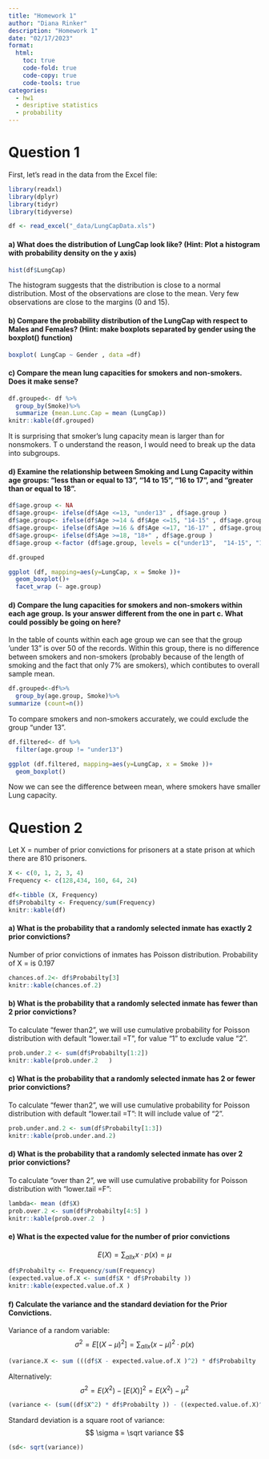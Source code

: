```yaml
---
title: "Homework 1"
author: "Diana Rinker"
description: "Homework 1"
date: "02/17/2023"
format:
  html:
    toc: true
    code-fold: true
    code-copy: true
    code-tools: true
categories:
  - hw1
  - desriptive statistics 
  - probability
---
```


# Question 1

First, let's read in the data from the Excel file:

```r
library(readxl)
library(dplyr)
library(tidyr)
library(tidyverse)

df <- read_excel("_data/LungCapData.xls")

```

#### a) What does the distribution of LungCap look like? (Hint: Plot a histogram with probability density on the y axis)

```r
hist(df$LungCap)
```

The histogram suggests that the distribution is close to a normal distribution. Most of the observations are close to the mean. Very few observations are close to the margins (0 and 15).

#### b) Compare the probability distribution of the LungCap with respect to Males and Females? (Hint: make boxplots separated by gender using the boxplot() function)

```r
boxplot( LungCap ~ Gender , data =df)
```

#### c) Compare the mean lung capacities for smokers and non-smokers. Does it make sense?

```r
df.grouped<- df %>%
  group_by(Smoke)%>%
  summarize (mean.Lunc.Cap = mean (LungCap))
knitr::kable(df.grouped)
```

It is surprising that smoker's lung capacity mean is larger than for nonsmokers. T o understand the reason, I would need to break up the data into subgroups.

#### d) Examine the relationship between Smoking and Lung Capacity within age groups: "less than or equal to 13", "14 to 15", "16 to 17", and "greater than or equal to 18".

```r
df$age.group <- NA  
df$age.group<- ifelse(df$Age <=13, "under13" , df$age.group )
df$age.group<- ifelse(df$Age >=14 & df$Age <=15, "14-15" , df$age.group )
df$age.group<- ifelse(df$Age >=16 & df$Age <=17, "16-17" , df$age.group )
df$age.group<- ifelse(df$Age >=18, "18+" , df$age.group )
df$age.group <-factor (df$age.group, levels = c("under13",  "14-15", "16-17", "18+") )

df.grouped

ggplot (df, mapping=aes(y=LungCap, x = Smoke ))+
  geom_boxplot()+
  facet_wrap (~ age.group)

```

#### d) Compare the lung capacities for smokers and non-smokers within each age group. Is your answer different from the one in part c. What could possibly be going on here?

In the table of counts within each age group we can see that the group 'under 13" is over 50 of the records. Within this group, there is no difference between smokers and non-smokers (probably because of the length of smoking and the fact that only 7% are smokers), which contibutes to overall sample mean.

```r
df.grouped<-df%>%
  group_by(age.group, Smoke)%>%
summarize (count=n())
```

To compare smokers and non-smokers accurately, we could exclude the group "under 13".

```r
df.filtered<- df %>%
  filter(age.group != "under13")

ggplot (df.filtered, mapping=aes(y=LungCap, x = Smoke ))+
  geom_boxplot()
```

Now we can see the difference between mean, where smokers have smaller Lung capacity.

# Question 2

Let X = number of prior convictions for prisoners at a state prison at which there are 810 prisoners.

```r
X <- c(0, 1, 2, 3, 4)
Frequency <- c(128,434, 160, 64, 24)

df<-tibble (X, Frequency) 
df$Probabilty <- Frequency/sum(Frequency)
knitr::kable(df)
```

#### a) What is the probability that a randomly selected inmate has exactly 2 prior convictions?

Number of prior convictions of inmates has Poisson distribution. 
Probability of X = is 0.197

```r

chances.of.2<- df$Probabilty[3]
knitr::kable(chances.of.2)
```

#### b) What is the probability that a randomly selected inmate has **fewer than 2** prior convictions?

To calculate "fewer than2", we will use cumulative probability for Poisson distribution with default "lower.tail =T", for value "1" to exclude value "2".

```r

prob.under.2 <- sum(df$Probabilty[1:2])
knitr::kable(prob.under.2   )

```

#### c) What is the probability that a randomly selected inmate has **2 or fewer** prior convictions?

To calculate "fewer than2", we will use cumulative probability for Poisson distribution with default "lower.tail =T":
It will include value of "2".
```r

prob.under.and.2 <- sum(df$Probabilty[1:3])
knitr::kable(prob.under.and.2)
```

#### d) What is the probability that a randomly selected inmate has **over 2** prior convictions?

To calculate "over than 2", we will use cumulative probability for Poisson distribution with "lower.tail =F":

```r
lambda<- mean (df$X)
prob.over.2 <- sum(df$Probabilty[4:5] )
knitr::kable(prob.over.2  )

```




#### e) What is the expected value for the number of prior convictions

$$
E(X) = \sum_{all x} x  \cdot p(x) = \mu  
$$
```r

df$Probabilty <- Frequency/sum(Frequency)
(expected.value.of.X <- sum(df$X * df$Probabilty ))
knitr::kable(expected.value.of.X )
```

#### f) Calculate the variance and the standard deviation for the Prior Convictions.
Variance of a random variable: 
$$
\sigma^2 = E[(X-\mu)^2] = \sum_{all x}(x-\mu)^2 \cdot p(x)
$$

```r
(variance.X <- sum (((df$X - expected.value.of.X )^2) * df$Probabilty  ))
```

Alternatively: 
$$
\sigma^2 = E(X^2)-[E(X)]^2 = E(X^2)-\mu^2
$$

```r
(variance <- (sum((df$X^2) * df$Probabilty )) - ((expected.value.of.X)^2))
```
Standard deviation is a square root of variance: 
$$
\sigma = \sqrt variance
$$
```r

(sd<- sqrt(variance))

```
